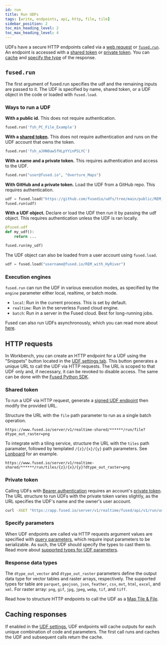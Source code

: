 ```yaml
---
id: run
title: Run UDFs
tags: [write, endpoints, api, http, file, tile]
sidebar_position: 2
toc_min_heading_level: 2
toc_max_heading_level: 4
---
```


UDFs have a secure HTTP endpoints called via a [web request](/basics/core-concepts/run/#via-http-requests) or [`fused.run`](/basics/core-concepts/run/#fusedrun). An endpoint is accessed with a [shared token](/basics/core-concepts/run/#shared-token) or [private token](/basics/core-concepts/run/#private-token). You can [cache](/basics/core-concepts/run/#caching-responses) and [specify the type](/basics/core-concepts/run/#response-data-types) of the response.

## `fused.run`


The first argument of fused.run specifies the udf and the remaining inputs are passed to it. The UDF is specified by name, shared token, or a UDF object in the code or loaded with `fused.load`.

### Ways to run a UDF

**With a public id.** This does not require authentication.

```python
fused.run('fsh_PC_File_Example')
```

**With a [shared token](/basics/core-concepts/run/#shared-token).** This does not require authentication and runs on the UDF account that owns the token. 

```python
fused.run('fsh_aJHN0awSfHLpYYinPSLYC')
```


**With a name and a private token.** This requires authentication and access to the UDF.

```python
fused.run("user@fused.io", "Overture_Maps")
```

**With GitHub and a private token.** Load the UDF from a GitHub repo. This requires authentication.


```python
udf = fused.load("https://github.com/fusedio/udfs/tree/main/public/REM_with_HyRiver/")
fused.run(udf)
```

**With a UDF object.** Declare or load the UDF then run it by passing the udf object. This requires authentication unless the UDF is ran locally.

```python
@fused.udf
def my_udf():
    return ...

fused.run(my_udf)
```

The UDF object can also be loaded from a user account using `fused.load`.  

```py
udf = fused.load("username@fused.io/REM_with_HyRiver")
```


### Execution engines

`fused.run` can run the UDF in various execution modes, as specified by the `engine` parameter either local, realtime, or batch mode. 
- `local`: Run in the current process. This is set by default.
- `realtime`: Run in the serverless Fused cloud engine.
- `batch`: Run in a server in the Fused cloud. Best for long-running jobs.

Fused can also run UDFs asynchronously, which you can read more about [here](/basics/core-concepts/advanced-execution/async/).



## HTTP requests

In Workbench, you can create an HTTP endpoint for a UDF using the "Snippets" button located in the [UDF settings tab](/workbench/map-builder/udf-editor/#share--snippets). This button generates a unique URL to call the UDF via HTTP requests. The URL is scoped to that UDF only and, if necessary, it can be revoked to disable access. The same can be done with the [Fused Python SDK](/python-sdk/).




### Shared token

To run a UDF via HTTP request, generate a [signed UDF endpoint](/basics/core-concepts/#generate-endpoints-with-workbench) then modify the provided URL. 

Structure the URL with the `file` path parameter to run as a single batch operation.

```
https://www.fused.io/server/v1/realtime-shared/******/run/file?dtype_out_raster=png
```

To integrate with a tiling service, structure the URL with the `tiles` path paramater, followed by templated `/{z}/{x}/{y}` path parameters. See [Lonboard](/basics/out/lonboard/) for an example.

```
https://www.fused.io/server/v1/realtime-shared/******/run/tiles/{z}/{x}/{y}?dtype_out_raster=png
```

### Private token

Calling UDFs with [Bearer authentication](https://swagger.io/docs/specification/authentication/bearer-authentication/) requires an account's [private token](/basics/utilities/#get-an-accounts-private-token). The URL structure to run UDFs with the private token varies slightly, as the URL specifies the UDF's name and the owner's user account. 

```bash
curl -XGET "https://app.fused.io/server/v1/realtime/fused/api/v1/run/udf/saved/user@fused.io/caltrain_live_location?dtype_out_raster=png" -H "Authorization: Bearer $ACCESS_TOKEN"
```

### Specify parameters

When UDF endpoints are called via HTTP requests argument values are specified with [query parameters](https://www.branch.io/glossary/query-parameters/), which require input parameters to be serializable. As such, the UDF should specify the types to cast them to. Read more about [supported types for UDF parameters](/python-sdk/#typing). 


### Response data types

The `dtype_out_vector` and `dtype_out_raster` parameters define the output data type for vector tables and raster arrays, respectively. The supported types for table are `parquet`, `geojson`, `json`, `feather`, `csv`, `mvt`, `html`, `excel`, and `xml`. For raster array: `png`, `gif`, `jpg`, `jpeg`, `webp`, `tif`, and `tiff`.

Read how to structure HTTP endpoints to call the UDF as a [Map Tile & File](/basics/core-concepts/filetile/#http-endpoints).


## Caching responses
If enabled in the [UDF settings](/workbench/map-builder/udf-editor/#cache), UDF endpoints will cache outputs for each unique combination of code and parameters. The first call runs and caches the UDF and subsequent calls return the cache. 